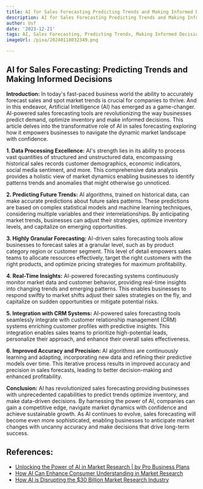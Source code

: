 ```yaml
---
title: AI for Sales Forecasting Predicting Trends and Making Informed Decisions
description: AI for Sales Forecasting Predicting Trends and Making Informed Decisions
author: Usf
date: '2023-12-21'
tags: AI, Sales Forecasting, Predicting Trends, Making Informed Decisions
imageUrl: /pixa/20240118032349.png

---
```

## AI for Sales Forecasting: Predicting Trends and Making Informed Decisions

**Introduction:**
In today's fast-paced business world the ability to accurately forecast sales and spot  market trends is crucial for companies to thrive. And  in  this endeavor, Artificial Intelligence (AI) has emerged as a game-changer. AI-powered sales forecasting tools  are revolutionizing the way businesses predict demand, optimize inventory and make informed decisions. This article delves into the transformative role of AI  in sales  forecasting exploring how it empowers businesses  to navigate  the dynamic market landscape with confidence.

**1. Data Processing Excellence:**
AI's strength lies in its ability to process vast quantities of structured and unstructured data, encompassing historical sales records customer demographics, economic indicators, social media sentiment,  and more.  This comprehensive data analysis provides a holistic view of market dynamics  enabling businesses to  identify  patterns trends and anomalies that might  otherwise  go unnoticed.

**2. Predicting Future Trends:**
AI algorithms, trained on historical data,  can make  accurate predictions about future  sales patterns. These predictions are based on complex statistical models and machine learning techniques,  considering multiple variables and their interrelationships. By anticipating market trends, businesses can adjust their strategies, optimize inventory levels, and capitalize on emerging  opportunities.

**3.  Highly Granular Forecasting:**
AI-driven sales forecasting tools allow businesses to forecast sales at  a  granular level, such as  by product category region or customer segment.  This level of detail empowers sales teams to allocate resources effectively, target the right customers with the right products, and optimize pricing strategies  for maximum profitability.

**4. Real-Time Insights:**
AI-powered forecasting systems continuously monitor market data and customer behavior, providing real-time insights into changing trends and emerging  patterns. This enables businesses to respond swiftly to market shifts adjust  their sales strategies on the fly, and capitalize on sudden opportunities or mitigate potential risks.

**5. Integration with CRM Systems:**
AI-powered  sales forecasting tools seamlessly integrate with customer relationship management (CRM) systems enriching customer profiles with predictive insights. This integration  enables sales teams to prioritize high-potential leads, personalize their approach, and enhance their overall sales effectiveness.

**6. Improved Accuracy and Precision:**
AI algorithms are continuously learning and adapting, incorporating new data and refining  their predictive models over time. This iterative process results in improved accuracy and precision in sales  forecasts, leading to better decision-making and enhanced profitability.

**Conclusion:**
AI  has revolutionized sales  forecasting providing businesses with unprecedented capabilities to predict trends optimize  inventory, and make  data-driven decisions.  By harnessing the  power of AI, companies can gain a competitive edge, navigate market  dynamics with confidence and achieve sustainable growth. As  AI continues to evolve, sales forecasting will become  even more sophisticated, enabling businesses to anticipate market changes with uncanny  accuracy and make decisions that drive long-term success.

## References:
- [Unlocking the Power of AI in Market Research | by Pro Business Plans](https://pro-business-plans.medium.com/ai-market-research-unlocking-the-power-of-ai-in-market-research-ec95f23df1cb)
- [How AI Can Enhance Consumer Understanding in Market Research](https://surveysparrow.com/blog/ai-in-market-research/)
- [How AI is Disrupting the $30 Billion Market Research Industry](https://www.spiceworks.com/tech/artificial-intelligence/guest-article/how-ai-is-disrupting-the-thirty-billion-market-research-industry/)
